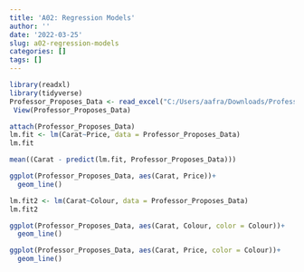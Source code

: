 ```yaml
---
title: 'A02: Regression Models'
author: ''
date: '2022-03-25'
slug: a02-regression-models
categories: []
tags: []
---
```

```r
library(readxl)
library(tidyverse)
Professor_Proposes_Data <- read_excel("C:/Users/aafra/Downloads/Professor_Proposes_Data.xlsx")
 View(Professor_Proposes_Data)
```

```r
attach(Professor_Proposes_Data)
lm.fit <- lm(Carat~Price, data = Professor_Proposes_Data)
lm.fit
```
```r
mean((Carat - predict(lm.fit, Professor_Proposes_Data)))
```

```r
ggplot(Professor_Proposes_Data, aes(Carat, Price))+
  geom_line()
```
```r
lm.fit2 <- lm(Carat~Colour, data = Professor_Proposes_Data)
lm.fit2
```
```r
ggplot(Professor_Proposes_Data, aes(Carat, Colour, color = Colour))+
  geom_line()
```
```r
ggplot(Professor_Proposes_Data, aes(Carat, Price, color = Colour))+
  geom_line()
```

